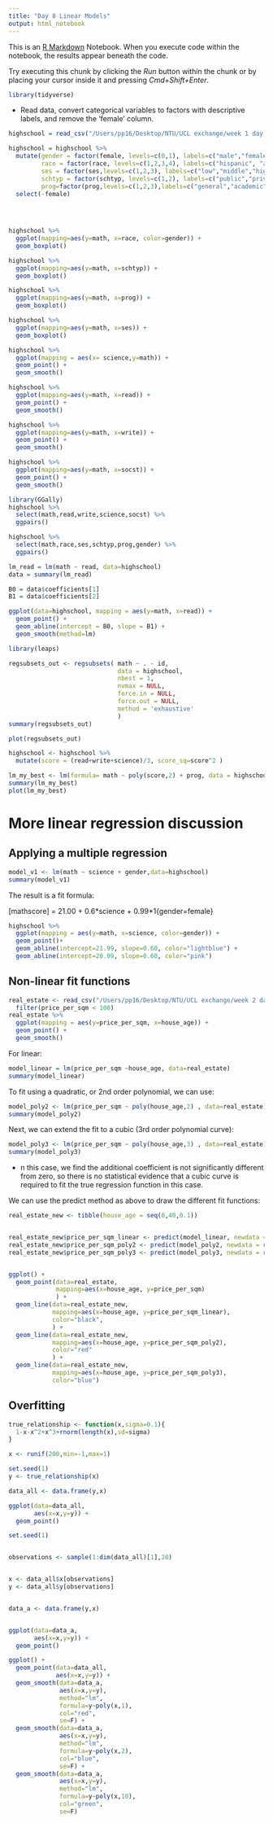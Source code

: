 ```yaml
---
title: "Day 8 Linear Models"
output: html_notebook
---
```


This is an [R Markdown](http://rmarkdown.rstudio.com) Notebook. When you execute code within the notebook, the results appear beneath the code.

Try executing this chunk by clicking the *Run* button within the chunk or by placing your cursor inside it and pressing *Cmd+Shift+Enter*.

```r
library(tidyverse)
```

-   Read data, convert categorical variables to factors with descriptive labels, and remove the ‘female’ column.

```r
highschool = read_csv("/Users/pp16/Desktop/NTU/UCL exchange/week 1 day 3/hsb2.csv")

highschool = highschool %>%
  mutate(gender = factor(female, levels=c(0,1), labels=c("male","female")),
         race = factor(race, levels=c(1,2,3,4), labels=c("hispanic", "asian", "african-american", "white")),
         ses = factor(ses,levels=c(1,2,3), labels=c("low","middle","high")),
         schtyp = factor(schtyp, levels=c(1,2), labels=c("public","private")),
         prog=factor(prog,levels=c(1,2,3),labels=c("general","academic","vocational"))) %>%
  select(-female)

  
  
```

```r
highschool %>%
  ggplot(mapping=aes(y=math, x=race, color=gender)) +
  geom_boxplot()
```

```r
highschool %>%
  ggplot(mapping=aes(y=math, x=schtyp)) +
  geom_boxplot()
```

```r
highschool %>%
  ggplot(mapping=aes(y=math, x=prog)) +
  geom_boxplot()
```

```r
highschool %>%
  ggplot(mapping=aes(y=math, x=ses)) +
  geom_boxplot()
```

```r
highschool %>%
  ggplot(mapping = aes(x= science,y=math)) + 
  geom_point() +
  geom_smooth()
```

```r
highschool %>%
  ggplot(mapping=aes(y=math, x=read)) +
  geom_point() +
  geom_smooth()
```

```r
highschool %>%
  ggplot(mapping=aes(y=math, x=write)) +
  geom_point() +
  geom_smooth()
```

```r
highschool %>%
  ggplot(mapping=aes(y=math, x=socst)) +
  geom_point() +
  geom_smooth()
```

```r
library(GGally)
highschool %>%
  select(math,read,write,science,socst) %>%
  ggpairs()

highschool %>%
  select(math,race,ses,schtyp,prog,gender) %>%
  ggpairs()
```

```r
lm_read = lm(math ~ read, data=highschool)
data = summary(lm_read)
```

```r
B0 = data$coefficients[1]
B1 = data$coefficients[2]

ggplot(data=highschool, mapping = aes(y=math, x=read)) +
  geom_point() + 
  geom_abline(intercept = B0, slope = B1) +
  geom_smooth(method=lm)
```

```r
library(leaps)

regsubsets_out <- regsubsets( math ~ . - id,
                              data = highschool,
                              nbest = 1,
                              nvmax = NULL,
                              force.in = NULL,
                              force.out = NULL,
                              method = 'exhaustive'
                              )
summary(regsubsets_out)
```

```r
plot(regsubsets_out)
```

```r
highschool <- highschool %>%
  mutate(score = (read+write+science)/3, score_sq=score^2 )

lm_my_best <- lm(formula= math ~ poly(score,2) + prog, data = highschool)
summary(lm_my_best)
plot(lm_my_best)
```

# **More linear regression discussion**

## **Applying a multiple regression**

```r
model_v1 <- lm(math ~ science + gender,data=highschool)
summary(model_v1)
```

The result is a fit formula:

[mathscore] = 21.00 + 0.6\*science + 0.99\*1{gender=female}

```r
highschool %>%
  ggplot(mapping = aes(y=math, x=science, color=gender)) +
  geom_point()+
  geom_abline(intercept=21.99, slope=0.60, color="lightblue") +
  geom_abline(intercept=20.99, slope=0.60, color="pink")

```

## Non-linear fit functions

```r
real_estate <- read_csv("/Users/pp16/Desktop/NTU/UCL exchange/week 2 day 7/real_estate.csv") %>%
  filter(price_per_sqm < 100)
real_estate %>%
  ggplot(mapping = aes(y=price_per_sqm, x=house_age)) +
  geom_point() +
  geom_smooth()

```

For linear:

```r
model_linear = lm(price_per_sqm ~house_age, data=real_estate)
summary(model_linear)
```

To fit using a quadratic, or 2nd order polynomial, we can use:

```r
model_poly2 <- lm(price_per_sqm ~ poly(house_age,2) , data=real_estate)
summary(model_poly2)

```

Next, we can extend the fit to a cubic (3rd order polynomial curve):

```r
model_poly3 <- lm(price_per_sqm ~ poly(house_age,3) , data=real_estate)
summary(model_poly3)

```

-   n this case, we find the additional coefficient is not significantly different from zero, so there is no statistical evidence that a cubic curve is required to fit the true regression function in this case.

We can use the predict method as above to draw the different fit functions:

```r
real_estate_new <- tibble(house_age = seq(0,40,0.1))


real_estate_new$price_per_sqm_linear <- predict(model_linear, newdata = real_estate_new)
real_estate_new$price_per_sqm_poly2 <- predict(model_poly2, newdata = real_estate_new)
real_estate_new$price_per_sqm_poly3 <- predict(model_poly3, newdata = real_estate_new)


ggplot() +
  geom_point(data=real_estate,
             mapping=aes(x=house_age, y=price_per_sqm)
             ) +
  geom_line(data=real_estate_new,
            mapping=aes(x=house_age, y=price_per_sqm_linear),
            color="black",
            ) +
  geom_line(data=real_estate_new,
            mapping=aes(x=house_age, y=price_per_sqm_poly2),
            color="red"
            ) +
  geom_line(data=real_estate_new,
            mapping=aes(x=house_age, y=price_per_sqm_poly3),
            color="blue")

```

## Overfitting

```r
true_relationship <- function(x,sigma=0.1){
  1-x-x^2+x^3+rnorm(length(x),sd=sigma)
}

x <- runif(200,min=-1,max=1)

set.seed(1)
y <- true_relationship(x)

data_all <- data.frame(y,x)

ggplot(data=data_all,
       aes(x=x,y=y)) +
  geom_point()

set.seed(1)


observations <- sample(1:dim(data_all)[1],20)


x <- data_all$x[observations]
y <- data_all$y[observations]


data_a <- data.frame(y,x)


ggplot(data=data_a,
       aes(x=x,y=y)) +
  geom_point()

```

```r
ggplot() +
  geom_point(data=data_all,
             aes(x=x,y=y)) +
  geom_smooth(data=data_a,
              aes(x=x,y=y),
              method="lm",
              formula=y~poly(x,1),
              col="red",
              se=F) +
  geom_smooth(data=data_a,
              aes(x=x,y=y),
              method="lm",
              formula=y~poly(x,2),
              col="blue",
              se=F) +
  geom_smooth(data=data_a,
              aes(x=x,y=y),
              method="lm",
              formula=y~poly(x,10),
              col="green",
              se=F)
```
